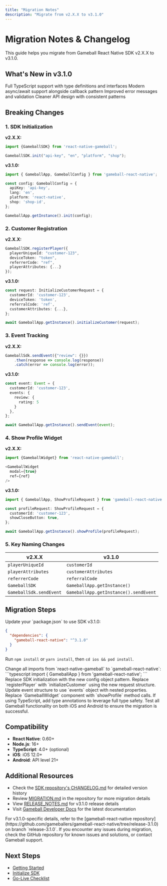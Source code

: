 ```yaml
---
title: "Migration Notes"
description: "Migrate from v2.X.X to v3.1.0"
---
```


# Migration Notes & Changelog

This guide helps you migrate from Gameball React Native SDK v2.X.X to v3.1.0.

## What's New in v3.1.0

<CardGroup cols={2}>
<Card title="TypeScript Support" icon="code">
Full TypeScript support with type definitions and interfaces
</Card>

<Card title="Async/Await" icon="clock">
Modern async/await support alongside callback pattern
</Card>

<Card title="Better Error Handling" icon="triangle-exclamation">
Improved error messages and validation
</Card>

<Card title="Simplified API" icon="sliders">
Cleaner API design with consistent patterns
</Card>
</CardGroup>

## Breaking Changes

### 1. SDK Initialization

**v2.X.X:**
```typescript
import {GameballSDK} from 'react-native-gameball';

GameballSDK.init("api-key", "en", "platform", "shop");
```

**v3.1.0:**
```typescript
import { GameballApp, GameballConfig } from 'gameball-react-native';

const config: GameballConfig = {
  apiKey: 'api-key',
  lang: 'en',
  platform: 'react-native',
  shop: 'shop-id',
};

GameballApp.getInstance().init(config);
```

### 2. Customer Registration

**v2.X.X:**
```typescript
GameballSDK.registerPlayer({
  playerUniqueId: "customer-123",
  deviceToken: "token",
  referrerCode: "ref",
  playerAttributes: {...}
});
```

**v3.1.0:**
```typescript
const request: InitializeCustomerRequest = {
  customerId: 'customer-123',
  deviceToken: 'token',
  referralCode: 'ref',
  customerAttributes: {...},
};

await GameballApp.getInstance().initializeCustomer(request);
```

### 3. Event Tracking

**v2.X.X:**
```typescript
GameballSdk.sendEvent({"review": {}})
    .then(response => console.log(response))
    .catch(error => console.log(error));
```

**v3.1.0:**
```typescript
const event: Event = {
  customerId: 'customer-123',
  events: {
    review: {
      rating: 5
    }
  },
};

await GameballApp.getInstance().sendEvent(event);
```

### 4. Show Profile Widget

**v2.X.X:**
```typescript
import {GameballWidget} from 'react-native-gameball';

<GameballWidget 
  modal={true}
  ref={ref}
/>
```

**v3.1.0:**
```typescript
import { GameballApp, ShowProfileRequest } from 'gameball-react-native';

const profileRequest: ShowProfileRequest = {
  customerId: 'customer-123',
  showCloseButton: true,
};

await GameballApp.getInstance().showProfile(profileRequest);
```

### 5. Key Naming Changes

| v2.X.X | v3.1.0 |
|--------|--------|
| `playerUniqueId` | `customerId` |
| `playerAttributes` | `customerAttributes` |
| `referrerCode` | `referralCode` |
| `GameballSDK` | `GameballApp.getInstance()` |
| `GameballSdk.sendEvent` | `GameballApp.getInstance().sendEvent` |

## Migration Steps

<Steps>
<Step title="Update Dependency">
Update your `package.json` to use SDK v3.1.0:

```json
{
  "dependencies": {
    "gameball-react-native": "^3.1.0"
  }
}
```

Run `npm install` or `yarn install`, then `cd ios && pod install`.
</Step>

<Step title="Update Imports">
Change all imports from `react-native-gameball` to `gameball-react-native`:
```typescript
import { GameballApp } from 'gameball-react-native';
```
</Step>

<Step title="Update Initialization">
Replace SDK initialization with the new config object pattern.
</Step>

<Step title="Update Customer Registration">
Replace `registerPlayer` with `initializeCustomer` using the new request structure.
</Step>

<Step title="Update Event Tracking">
Update event structure to use `events` object with nested properties.
</Step>

<Step title="Update Profile Widget">
Replace `GameballWidget` component with `showProfile` method calls.
</Step>

<Step title="Add Type Definitions">
If using TypeScript, add type annotations to leverage full type safety.
</Step>

<Step title="Test on Both Platforms">
Test all Gameball functionality on both iOS and Android to ensure the migration is successful.
</Step>
</Steps>

## Compatibility

- **React Native**: 0.60+
- **Node.js**: 16+
- **TypeScript**: 4.0+ (optional)
- **iOS**: iOS 12.0+
- **Android**: API level 21+

## Additional Resources

- Check the [SDK repository's CHANGELOG.md](https://github.com/gameballers/gameball-react-native/blob/release-3.1.0/CHANGELOG.md) for detailed version history
- Review [MIGRATION.md](https://github.com/gameballers/gameball-react-native/blob/release-3.1.0/MIGRATION.md) in the repository for more migration details
- View [RELEASE_NOTES.md](https://github.com/gameballers/gameball-react-native/blob/release-3.1.0/RELEASE_NOTES.md) for v3.1.0 release details
- Visit [Gameball Developer Docs](https://developer.gameball.co) for the latest documentation

<Warning>
For v3.1.0-specific details, refer to the [gameball-react-native repository](https://github.com/gameballers/gameball-react-native/tree/release-3.1.0) on branch `release-3.1.0`.
</Warning>

<Tip>
If you encounter any issues during migration, check the GitHub repository for known issues and solutions, or contact Gameball support.
</Tip>

## Next Steps

- [Getting Started](/installation-guide/react-native-v3/getting-started)
- [Initialize SDK](/installation-guide/react-native-v3/initialize-sdk)
- [Go-Live Checklist](/installation-guide/react-native-v3/go-live-checklist)

